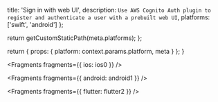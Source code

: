
  title: 'Sign in with web UI',
  description: `Use AWS Cognito Auth plugin to register and authenticate a user with a prebuilt web UI`,
  platforms: ['swift', 'android']
};

  return getCustomStaticPath(meta.platforms);
};

  return {
    props: {
      platform: context.params.platform,
      meta
    }
  };
}


<Fragments fragments={{ ios: ios0 }} />


<Fragments fragments={{ android: android1 }} />


<Fragments fragments={{ flutter: flutter2 }} />
